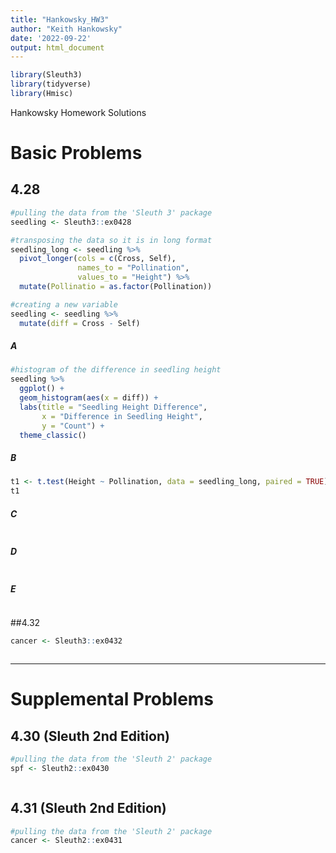 ```yaml
---
title: "Hankowsky_HW3"
author: "Keith Hankowsky"
date: '2022-09-22'
output: html_document
---
```


```r
library(Sleuth3)
library(tidyverse)
library(Hmisc)
```

Hankowsky Homework Solutions 


# Basic Problems 

## 4.28
```r
#pulling the data from the 'Sleuth 3' package 
seedling <- Sleuth3::ex0428

#transposing the data so it is in long format
seedling_long <- seedling %>%
  pivot_longer(cols = c(Cross, Self), 
               names_to = "Pollination", 
               values_to = "Height") %>%
  mutate(Pollinatio = as.factor(Pollination))

#creating a new variable 
seedling <- seedling %>%
  mutate(diff = Cross - Self)

```

##### A
```r
#histogram of the difference in seedling height 
seedling %>%
  ggplot() +
  geom_histogram(aes(x = diff)) +
  labs(title = "Seedling Height Difference",
       x = "Difference in Seedling Height",
       y = "Count") +
  theme_classic()
```

##### B 
```r
t1 <- t.test(Height ~ Pollination, data = seedling_long, paired = TRUE)
t1
```

##### C 
```r

```

##### D
```r

```

##### E
```r

```




##4.32
```r
cancer <- Sleuth3::ex0432



```




***

# Supplemental Problems 

## 4.30 (Sleuth 2nd Edition)
```r
#pulling the data from the 'Sleuth 2' package 
spf <- Sleuth2::ex0430



```


## 4.31 (Sleuth 2nd Edition)
```r
#pulling the data from the 'Sleuth 2' package 
cancer <- Sleuth2::ex0431



```




